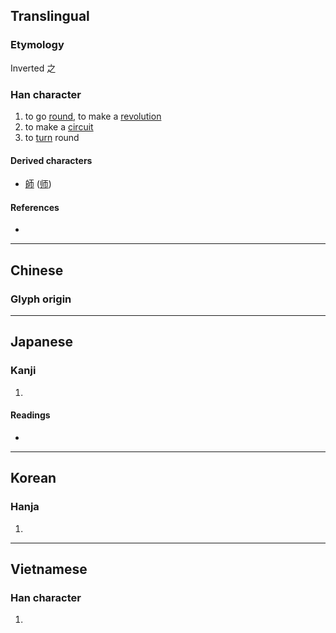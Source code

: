 {{character info/new}}
{{also|币|匝|市}}
==Translingual==

===Etymology===
Inverted 之

===Han character===
{{Han char|rn=50|rad=巾|as=01|sn=4|four=|canj=MLB|ids=⿱一巾}}

# to go [[round]], to make a [[revolution]]
# to make a [[circuit]]
# to [[turn]] round

====Derived characters====
* [[師]] ([[师]])

====References====
* {{Han ref|kx=0328.020|dkj=08773|dj=0632.110|hdz=10728.010|uh=5E00|ud=24064}}

----

==Chinese==
{{zh-forms}}

===Glyph origin===
{{Han etym}}
{{zh-see|匝|v}}

----

==Japanese==

===Kanji===
{{ja-kanji|grade=|rs=巾01}}

# {{defn|lang=ja|sort=巾01}}

====Readings====
* {{ja-readings|on=[[そう]] (sō)|kun=[[めぐる]] (meguru), [[めぐらす]] (megurasu), [[めぐり]] (meguri)}}

----

==Korean==

===Hanja===
{{ko-hanja|hangeul=잡|rv=jap|mr=chap}}

# {{defn|lang=ko|sort=巾01}}

----

==Vietnamese==

===Han character===
{{vi-readings|rs=巾01|hanviet=táp}}

# {{defn|lang=vi|sort=巾01}}